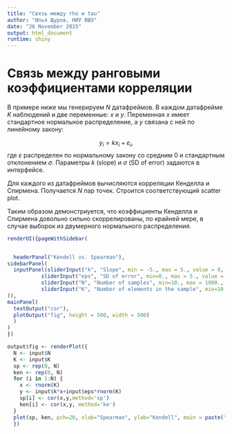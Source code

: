 ```yaml
---
title: "Связь между rho и tau"
author: "Илья Щуров, НИУ ВШЭ"
date: "26 November 2015"
output: html_document
runtime: shiny
---
```

# Связь между ранговыми коэффициентами корреляции
В примере ниже мы генерируем $N$ датафреймов. В каждом датафрейме $K$ наблюдений и две переменные: $x$ и $y$. Переменная $x$ имеет стандартное нормальное распределение, а $y$ связана с ней по линейному закону:

$$y_i = kx_i + \varepsilon_i,$$
где $\varepsilon$ распределен по нормальному закону со средним 0 и стандартным отклонением $\sigma$. Параметры $k$ (slope) и $\sigma$ (SD of error) задаются в интерфейсе.

Для каждого из датафреймов вычисляются корреляции Кенделла и Спирмена. Получается $N$ пар точек. Строится соответствующий scatter plot.

Таким образом демонстриуется, что коэффициенты Кенделла и Спирмена довольно сильно скоррелированы, по крайней мере, в случае выборок из двумерного нормального распределения.

```r
renderUI({pageWithSidebar(


  headerPanel("Kendell vs. Spearman"),
sidebarPanel(
  inputPanel(sliderInput("k", "Slope", min = -5., max = 5., value = 0, step=0.01),
           sliderInput("eps", "SD of error", min=0., max = 5., value = 1, step=0.1),
           sliderInput("N", "Number of samples", min=10., max = 1000., value = 500),
           sliderInput("K", "Number of elements in the sample", min=10, max = 100, value = 20)
)),
mainPanel(
  textOutput("cor"),
  plotOutput("fig", height = 500, width = 500)
  )
)
})

output$fig <- renderPlot({
  N <- input$N
  K <- input$K
  sp <- rep(0, N)
  ken <- rep(0, N)
  for (i in 1:N) {
    x <- rnorm(K)
    y <- input$k*x+input$eps*rnorm(K)
    sp[i] <- cor(x,y,method='sp')
    ken[i] <- cor(x,y, method='ke')
  }
  plot(sp, ken, pch=20, xlab="Spearman", ylab="Kendell", main = paste("cor(x,y) = ", as.character(cor(x,y)),", cor(rho,tau) = ",as.character(cor(sp,ken))), sep="")
  })


```